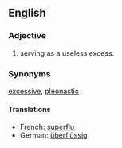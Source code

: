 ==English==

===Adjective===
# serving as a useless excess.

===Synonyms===
[[excessive]], [[pleonastic]]
====Translations====
*French: [[superflu]]
*German: [[überflüssig]]